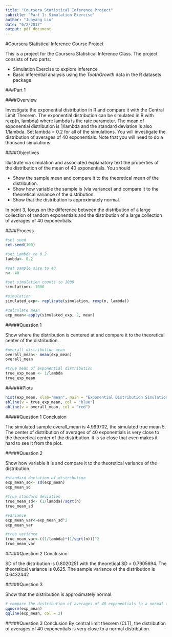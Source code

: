 ```yaml
---
title: "Coursera Statistical Inference Project"
subtitle: "Part 1: Simulation Exercise"
author: "Junyang Liu"
date: "6/2/2017"
output: pdf_document
---
```


#Coursera Statistical Inference Course Project

This is a project for the Coursera Statistical Inference Class. 
The project consists of two parts:

* Simulation Exercise to explore inference
* Basic inferential analysis using the *ToothGrowth* data in the R datasets package

###Part 1

####Overview

Investigate the exponential distribution in R and compare it with the Central Limit Theorem. The exponential distribution can be simulated in R with rexp(n, lambda) where lambda is the rate parameter. The mean of exponential distribution is 1/lambda and the standard deviation is also 1/lambda. Set lambda = 0.2 for all of the simulations. You will investigate the distribution of averages of 40 exponentials. Note that you will need to do a thousand simulations.

####Objectives

Illustrate via simulation and associated explanatory text the properties of the distribution of the mean of 40 exponentials. You should

* Show the sample mean and compare it to the theoretical mean of the distribution.
* Show how variable the sample is (via variance) and compare it to the theoretical variance of the distribution.
* Show that the distribution is approximately normal.

In point 3, focus on the difference between the distribution of a large collection of random exponentials and the distribution of a large collection of averages of 40 exponentials.

####Process

```r
#set seed
set.seed(100)

#set Lambda to 0.2 
lambda<- 0.2

#set sample size to 40
n<- 40

#set simulation counts to 1000
simulation<- 1000

#simulation
simulated_exp<- replicate(simulation, rexp(n, lambda))

#calculate mean
exp_mean<-apply(simulated_exp, 2, mean)
```


#####Question 1

Show where the distribution is centered at and compare it to the theoretical center of the distribution.

```r
#overall distribution mean
overall_mean<- mean(exp_mean)
overall_mean

#true mean of exponential distribution
true_exp_mean <- 1/lambda
true_exp_mean
```

######Plots

```r
hist(exp_mean, xlab="mean", main = "Exponential Distribution Simulation")
abline(v = true_exp_mean, col = "blue")
abline(v = overall_mean, col = "red")
```

#####Question 1 Conclusion

The simulated sample overall_mean is 4.999702, the simulated true mean 5. The center of distribution of averages of 40 exponentials is very close to the theoretical center of the distribution. it is so close that even makes it hard to see it from the plot.

#####Question 2

Show how variable it is and compare it to the theoretical variance of the distribution.

```r
#standard deviation of distribution
exp_mean_sd<- sd(exp_mean)
exp_mean_sd

#true standard deviation
true_mean_sd<- (1/lambda)/sqrt(n)
true_mean_sd

#variance
exp_mean_var<-exp_mean_sd^2
exp_mean_var

#true variance
true_mean_var<-((1/lambda)*(1/sqrt(n)))^2
true_mean_var
```

#####Question 2 Conclusion

SD of the distribution is 0.8020251 with the theoretical SD = 0.7905694. The theoretical variance is 0.625. The sample variance of the distribution is 0.6432442

#####Question 3

Show that the distribution is approximately normal.

```r
# compare the distribution of averages of 40 exponentials to a normal distribution
qqnorm(exp_mean)
qqline(exp_mean, col = 2)
```


#####Question 3 Conclusion
By central limit theorem (CLT), the distribution of averages of 40 exponentials is very close to a normal distribution.










